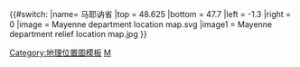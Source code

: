 {{#switch:{{{1}}}
|name= 马耶讷省
|top = 48.625
|bottom = 47.7
|left = -1.3
|right = 0
|image = Mayenne department location map.svg
|image1 = Mayenne department relief location map.jpg
}}<noinclude>{{Location map/Info}}
[[Category:地理位置圖模板]]
[[Category:法国各省地理位置图模板|M]]
</noinclude>